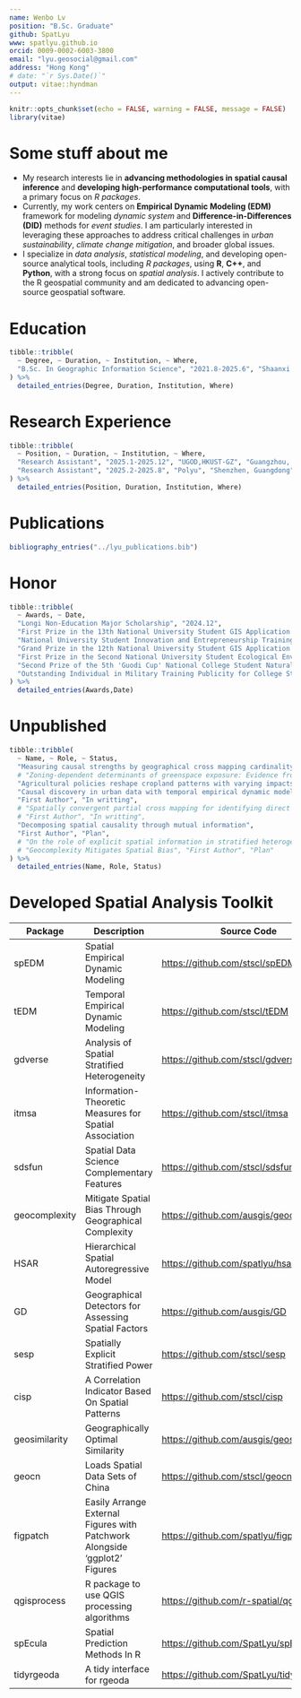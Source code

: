 ```yaml
---
name: Wenbo Lv
position: "B.Sc. Graduate"
github: SpatLyu
www: spatlyu.github.io
orcid: 0009-0002-6003-3800
email: "lyu.geosocial@gmail.com"
address: "Hong Kong"
# date: "`r Sys.Date()`"
output: vitae::hyndman
---
```


```r
knitr::opts_chunk$set(echo = FALSE, warning = FALSE, message = FALSE)
library(vitae)
```

# Some stuff about me

- My research interests lie in **advancing methodologies in spatial causal inference** and **developing high-performance computational tools**, with a primary focus on *R packages*.
- Currently, my work centers on **Empirical Dynamic Modeling (EDM)** framework for modeling *dynamic system* and **Difference-in-Differences (DID)** methods for *event studies*. I am particularly interested in leveraging these approaches to address critical challenges in *urban sustainability*, *climate change mitigation*, and broader global issues.
- I specialize in *data analysis*, *statistical modeling*, and developing open-source analytical tools, including *R packages*, using **R**, **C++**, and **Python**, with a strong focus on *spatial analysis*. I actively contribute to the R geospatial community and am dedicated to advancing open-source geospatial software.

# Education

```r
tibble::tribble(
  ~ Degree, ~ Duration, ~ Institution, ~ Where,
  "B.Sc. In Geographic Information Science", "2021.8-2025.6", "Shaanxi Normal University", "Xi'an, Shaanxi",
) %>%
  detailed_entries(Degree, Duration, Institution, Where)
```

# Research Experience

```r
tibble::tribble(
  ~ Position, ~ Duration, ~ Institution, ~ Where,
  "Research Assistant", "2025.1-2025.12", "UGOD,HKUST-GZ", "Guangzhou, Guangdong",
  "Research Assistant", "2025.2-2025.8", "Polyu", "Shenzhen, Guangdong",
) %>%
  detailed_entries(Position, Duration, Institution, Where)
```

# Publications

```r
bibliography_entries("../lyu_publications.bib")
```

# Honor

```r
tibble::tribble(
  ~ Awards, ~ Date,
  "Longi Non-Education Major Scholarship", "2024.12",
  "First Prize in the 13th National University Student GIS Application Skills Competition", "2024.11",
  "National University Student Innovation and Entrepreneurship Training Program Qualified Completion", "2024.06",
  "Grand Prize in the 12th National University Student GIS Application Skills Competition", "2023.12",
  "First Prize in the Second National University Student Ecological Environment Management Research Innovation Competition", "2023.11",
  "Second Prize of the 5th 'Guodi Cup' National College Student Natural Resource Science and Technology Competition, China Society of Natural Resources", "2023.12",
  "Outstanding Individual in Military Training Publicity for College Students, Shaanxi Normal University", "2021.10",
) %>%
  detailed_entries(Awards,Date)
```

# Unpublished

```r
tibble::tribble(
  ~ Name, ~ Role, ~ Status,
  "Measuring causal strengths by geographical cross mapping cardinality", "First Author", "Submitted to IJGIS, currently in revision",
  # "Zoning-dependent determinants of greenspace exposure: Evidence from multi-source remote sensing observations in China","Second Author", "Submitted to IEEE Geoscience and Remote Sensing Letter, currently under review",
  "Agricultural policies reshape cropland patterns with varying impacts - a case of soybeans from Heilongjiang Province", "Third Author", "Submitted to Land Use Policy, currently under review",
  "Causal discovery in urban data with temporal empirical dynamic modeling",
  "First Author", "In writting",
  # "Spatially convergent partial cross mapping for identifying direct causal influence in cross-sectional data",
  # "First Author", "In writting",
  "Decomposing spatial causality through mutual information", 
  "First Author", "Plan",
  # "On the role of explicit spatial information in stratified heterogeneity", "First Author", "Plan",
  # "Geocomplexity Mitigates Spatial Bias", "First Author", "Plan"
) %>%
  detailed_entries(Name, Role, Status)
```

<!-- # In research -->

<!-- ```{r} -->
<!-- tribble( -->
<!--   ~ Name, ~ Role, ~ Date, ~ Details, -->
<!--   "Extract Urban Spatial Boundaries in Xi'an City Using Deep Learning", "Leader", "", -->
<!--   "Utilized advanced spatial sampling methods and unsupervised algorithms to automatically generate sample sets. Employed geographically weighted neural networks combined with logistic regression to extract urban spatial boundaries" -->
<!-- ) %>% -->
<!--   detailed_entries(Name, Role, Date, Details) -->
<!-- ``` -->

# Developed Spatial Analysis Toolkit

| Package        | Description                                                   | Source Code                                | Language       |
|-------------------|-----------------------------------------------------------|------------------------------------------------------------|--------------------|
| spEDM         | Spatial Empirical Dynamic Modeling                            | <https://github.com/stscl/spEDM>          | C++, R         |
| tEDM          | Temporal Empirical Dynamic Modeling                           | <https://github.com/stscl/tEDM>           | C++, R         |
| gdverse       | Analysis of Spatial Stratified Heterogeneity                  | <https://github.com/stscl/gdverse>        | R, C++, Python |
| itmsa         | Information-Theoretic Measures for Spatial Association        |  <https://github.com/stscl/itmsa>         | C++, R         |
| sdsfun        | Spatial Data Science Complementary Features                   | <https://github.com/stscl/sdsfun>         | R, C++         |
| geocomplexity | Mitigate Spatial Bias Through Geographical Complexity         | <https://github.com/ausgis/geocomplexity> | C++, R, C      |
| HSAR          | Hierarchical Spatial Autoregressive Model                     | <https://github.com/spatlyu/hsar>         | C++, R         |
| GD            | Geographical Detectors for Assessing Spatial Factors          | <https://github.com/ausgis/GD>             | R              |
| sesp          | Spatially Explicit Stratified Power                           | <https://github.com/stscl/sesp>           | R, C++         |
| cisp          | A Correlation Indicator Based On Spatial Patterns             | <https://github.com/stscl/cisp>           | R              |
| geosimilarity | Geographically Optimal Similarity                             | <https://github.com/ausgis/geosimilarity>  | R              |
| geocn         | Loads Spatial Data Sets of China                              | <https://github.com/stscl/geocn>          | R              |
| figpatch      | Easily Arrange External Figures with Patchwork Alongside 'ggplot2' Figures | <https://github.com/spatlyu/figpatch>          | R              |
| qgisprocess   | R package to use QGIS processing algorithms                   | <https://github.com/r-spatial/qgisprocess> | R              |
| spEcula       | Spatial Prediction Methods In R                               | <https://github.com/SpatLyu/spEcula>       | R              |
| tidyrgeoda    | A tidy interface for rgeoda                                   | <https://github.com/SpatLyu/tidyrgeoda>    | R              |
<!-- | Rsagacmd      | A package for linking R with the open-source SAGA-GIS         | <https://github.com/stevenpawley/Rsagacmd> | R              | -->
<!-- | SpatBox       | A Python Library For GeoSpatial Data Propressing and Modeling | <https://github.com/SpatLyu/spatbox>     | Python         | -->
